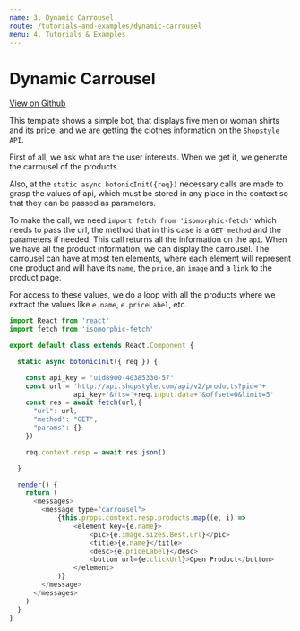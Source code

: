 ```yaml
---
name: 3. Dynamic Carrousel
route: /tutorials-and-examples/dynamic-carrousel
menu: 4. Tutorials & Examples
---
```


# **Dynamic Carrousel**

[View on Github](https://github.com/hubtype/botonic/tree/master/templates/dynamic_carrousel)

This template shows a simple bot, that displays five men or woman shirts and its price, and we are getting the clothes information on the `Shopstyle API`.

First of all, we ask what are the user interests. When we get it, we generate the carrousel of the products.

Also, at the `static async botonicInit({req})` necessary calls are made to grasp the values of api, which must be stored in any place in the context so that they can be passed as parameters. 

To make the call, we need `import fetch from 'isomorphic-fetch'` which needs to pass the url, the method that in this case is a `GET method` and the parameters if needed. This call returns all the information on the `api`.
When we have all the product information, we can display the carrousel.
The carrousel can have at most ten elements, where each element will represent one product and will have its `name`, the `price`, an `image` and a `link` to the product page.

For access to these values, we do a loop with all the products where we extract the values like `e.name`, `e.priceLabel`, etc.


```javascript
import React from 'react'
import fetch from 'isomorphic-fetch'

export default class extends React.Component {

  static async botonicInit({ req }) {

    const api_key = "uid8900-40385330-57"
    const url = 'http://api.shopstyle.com/api/v2/products?pid='+
    			api_key+'&fts='+req.input.data+'&offset=0&limit=5'
    const res = await fetch(url,{
      "url": url,
      "method": "GET",
      "params": {}
    })

    req.context.resp = await res.json()

  }

  render() {
    return (
      <messages>
        <message type="carrousel">
            {this.props.context.resp.products.map((e, i) => 
                <element key={e.name}>
                    <pic>{e.image.sizes.Best.url}</pic>
                    <title>{e.name}</title>
                    <desc>{e.priceLabel}</desc>
                    <button url={e.clickUrl}>Open Product</button>
                </element>
            )}
        </message>
      </messages>
    )
  }
}

```
